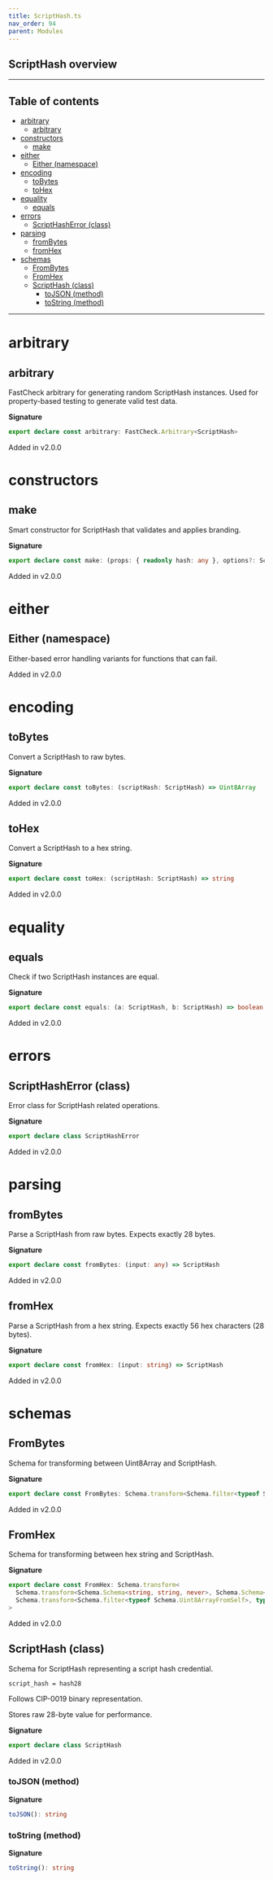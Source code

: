 ```yaml
---
title: ScriptHash.ts
nav_order: 94
parent: Modules
---
```


## ScriptHash overview

---

<h2 className="text-delta">Table of contents</h2>

- [arbitrary](#arbitrary)
  - [arbitrary](#arbitrary-1)
- [constructors](#constructors)
  - [make](#make)
- [either](#either)
  - [Either (namespace)](#either-namespace)
- [encoding](#encoding)
  - [toBytes](#tobytes)
  - [toHex](#tohex)
- [equality](#equality)
  - [equals](#equals)
- [errors](#errors)
  - [ScriptHashError (class)](#scripthasherror-class)
- [parsing](#parsing)
  - [fromBytes](#frombytes)
  - [fromHex](#fromhex)
- [schemas](#schemas)
  - [FromBytes](#frombytes-1)
  - [FromHex](#fromhex-1)
  - [ScriptHash (class)](#scripthash-class)
    - [toJSON (method)](#tojson-method)
    - [toString (method)](#tostring-method)

---

# arbitrary

## arbitrary

FastCheck arbitrary for generating random ScriptHash instances.
Used for property-based testing to generate valid test data.

**Signature**

```ts
export declare const arbitrary: FastCheck.Arbitrary<ScriptHash>
```

Added in v2.0.0

# constructors

## make

Smart constructor for ScriptHash that validates and applies branding.

**Signature**

```ts
export declare const make: (props: { readonly hash: any }, options?: Schema.MakeOptions | undefined) => ScriptHash
```

Added in v2.0.0

# either

## Either (namespace)

Either-based error handling variants for functions that can fail.

Added in v2.0.0

# encoding

## toBytes

Convert a ScriptHash to raw bytes.

**Signature**

```ts
export declare const toBytes: (scriptHash: ScriptHash) => Uint8Array
```

Added in v2.0.0

## toHex

Convert a ScriptHash to a hex string.

**Signature**

```ts
export declare const toHex: (scriptHash: ScriptHash) => string
```

Added in v2.0.0

# equality

## equals

Check if two ScriptHash instances are equal.

**Signature**

```ts
export declare const equals: (a: ScriptHash, b: ScriptHash) => boolean
```

Added in v2.0.0

# errors

## ScriptHashError (class)

Error class for ScriptHash related operations.

**Signature**

```ts
export declare class ScriptHashError
```

Added in v2.0.0

# parsing

## fromBytes

Parse a ScriptHash from raw bytes.
Expects exactly 28 bytes.

**Signature**

```ts
export declare const fromBytes: (input: any) => ScriptHash
```

Added in v2.0.0

## fromHex

Parse a ScriptHash from a hex string.
Expects exactly 56 hex characters (28 bytes).

**Signature**

```ts
export declare const fromHex: (input: string) => ScriptHash
```

Added in v2.0.0

# schemas

## FromBytes

Schema for transforming between Uint8Array and ScriptHash.

**Signature**

```ts
export declare const FromBytes: Schema.transform<Schema.filter<typeof Schema.Uint8ArrayFromSelf>, typeof ScriptHash>
```

Added in v2.0.0

## FromHex

Schema for transforming between hex string and ScriptHash.

**Signature**

```ts
export declare const FromHex: Schema.transform<
  Schema.transform<Schema.Schema<string, string, never>, Schema.Schema<Uint8Array, Uint8Array, never>>,
  Schema.transform<Schema.filter<typeof Schema.Uint8ArrayFromSelf>, typeof ScriptHash>
>
```

Added in v2.0.0

## ScriptHash (class)

Schema for ScriptHash representing a script hash credential.

```
script_hash = hash28
```

Follows CIP-0019 binary representation.

Stores raw 28-byte value for performance.

**Signature**

```ts
export declare class ScriptHash
```

Added in v2.0.0

### toJSON (method)

**Signature**

```ts
toJSON(): string
```

### toString (method)

**Signature**

```ts
toString(): string
```
